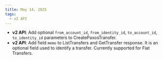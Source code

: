 ```yaml
---
title: May 14, 2025
tags:
  - v2 API
---
```


- **v2 API**: Add optional `from_account_id`, `from_identity_id`, `to_account_id`, `to_identity_id` parameters to CreatePaxosTransfer.
- **v2 API**: Add field `memo` to ListTransfers and GetTransfer response. It is an optional field used to identify a transfer. Currently supported for Fiat Transfers.